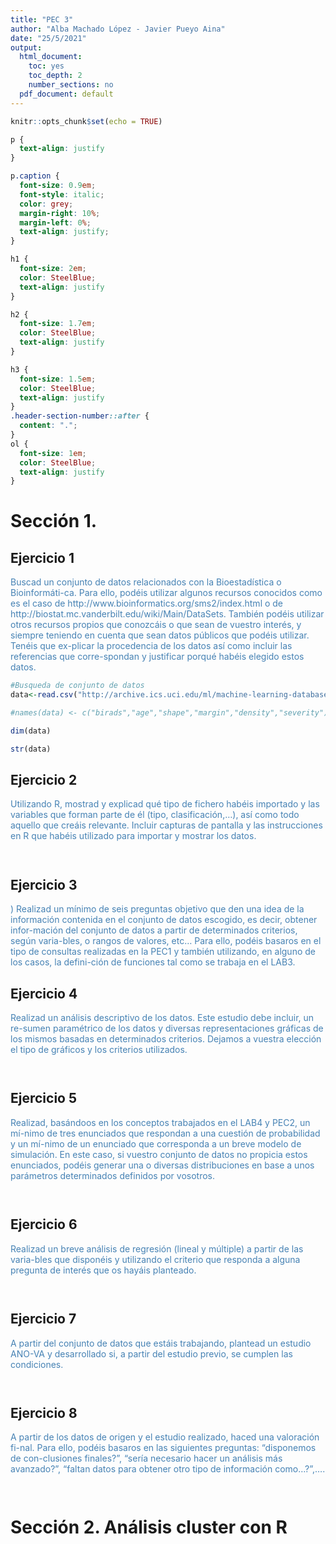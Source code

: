 ```yaml
---
title: "PEC 3"
author: "Alba Machado López - Javier Pueyo Aina"
date: "25/5/2021"
output:
  html_document:
    toc: yes
    toc_depth: 2
    number_sections: no
  pdf_document: default
---
```


```r
knitr::opts_chunk$set(echo = TRUE)
```


```css
p {
  text-align: justify
}

p.caption {
  font-size: 0.9em;
  font-style: italic;
  color: grey;
  margin-right: 10%;
  margin-left: 0%;  
  text-align: justify;
}

h1 {
  font-size: 2em;
  color: SteelBlue;
  text-align: justify
}

h2 {
  font-size: 1.7em;
  color: SteelBlue;
  text-align: justify
}

h3 {
  font-size: 1.5em;
  color: SteelBlue;
  text-align: justify
}
.header-section-number::after {
  content: ".";
}
ol {
  font-size: 1em;
  color: SteelBlue;
  text-align: justify
}
```

# Sección 1.

## Ejercicio 1
<span style="color: SteelBlue;">Buscad un conjunto de datos relacionados con la Bioestadística o Bioinformáti-ca. Para ello, podéis utilizar algunos recursos conocidos como es el caso de http://www.bioinformatics.org/sms2/index.html o de http://biostat.mc.vanderbilt.edu/wiki/Main/DataSets.  También podéis utilizar otros recursos propios que conozcáis o que sean de vuestro interés, y siempre teniendo en cuenta que sean datos públicos que podéis utilizar.  Tenéis que ex-plicar la procedencia de los datos así como incluir las referencias que corre-spondan y justificar porqué habéis elegido estos datos.</span>

```r
#Busqueda de conjunto de datos
data<-read.csv("http://archive.ics.uci.edu/ml/machine-learning-databases/00383/risk_factors_cervical_cancer.csv",stringsAsFactors = FALSE,header=T,sep=",")

#names(data) <- c("birads","age","shape","margin","density","severity")
```

```r
dim(data)
```

```r
str(data)
```



## Ejercicio 2

<span style="color: SteelBlue;">Utilizando R, mostrad y explicad qué tipo de fichero habéis importado y las variables que forman parte de él (tipo, clasificación,...), así como todo aquello que creáis relevante. Incluir capturas de pantalla y las instrucciones en R que habéis utilizado para importar y  mostrar los datos.</span>

```r

```

```r

```

## Ejercicio 3

<span style="color: SteelBlue;">) Realizad un mínimo de seis preguntas objetivo que den una idea de la información contenida en el conjunto de datos escogido, es decir, obtener infor-mación del conjunto de datos a partir de determinados criterios, según varia-bles, o rangos de valores, etc... Para ello, podéis basaros en el tipo de consultas realizadas en la PEC1 y también utilizando, en alguno de los casos, la defini-ción de funciones tal como se trabaja en el LAB3.</span>




## Ejercicio 4

<span style="color: SteelBlue;">Realizad un análisis descriptivo de los datos. Este estudio debe incluir, un re-sumen paramétrico de los datos y diversas representaciones gráficas de los mismos basadas en determinados criterios. Dejamos a vuestra elección el tipo de gráficos y los criterios utilizados.</span>

```r

```

```r

```

## Ejercicio 5

<span style="color: SteelBlue;">Realizad, basándoos en los conceptos trabajados en el LAB4 y PEC2, un mí-nimo de tres enunciados que respondan a una cuestión de probabilidad y un mí-nimo de un enunciado que corresponda a un breve modelo de simulación. En este caso, si vuestro conjunto de datos no propicia estos enunciados, podéis generar una o diversas distribuciones en base a unos parámetros determinados definidos por vosotros.</span>

```r

```

```r

```

## Ejercicio 6

<span style="color: SteelBlue;">Realizad un breve análisis de regresión (lineal y múltiple) a partir de las varia-bles que disponéis y utilizando el criterio que responda a alguna pregunta de interés que os hayáis planteado.</span>

```r

```

```r

```

## Ejercicio 7

<span style="color: SteelBlue;">A partir del conjunto de datos que estáis trabajando, plantead un estudio ANO-VA y desarrollado si, a partir del estudio previo, se cumplen las condiciones.</span>

```r

```

```r

```

## Ejercicio 8

<span style="color: SteelBlue;">A partir de los datos de origen y el estudio realizado, haced una valoración fi-nal. Para ello, podéis basaros en las siguientes preguntas: "disponemos de con-clusiones finales?", "sería necesario hacer un análisis más avanzado?", "faltan datos para obtener otro tipo de información como...?",....</span>

```r

```

```r

```


# Sección 2. Análisis cluster con R


```r

```


```r

```

